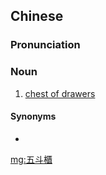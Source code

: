 {{also|五斗柜}}
==Chinese==
{{zh-forms|s=五斗柜}}

===Pronunciation===
{{zh-pron
|m=wǔdǒuguì
|cat=n
}}

===Noun===
{{zh-noun}}

# [[chest of drawers]] {{gloss|furniture for the storage of clothes}}

====Synonyms====
* {{zh-l|抽屜櫃}}

{{zh-cat|Furniture}}

[[mg:五斗櫃]]